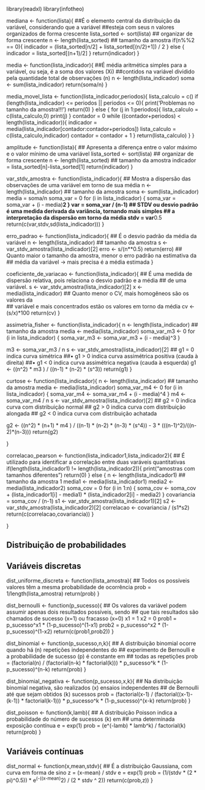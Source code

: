 library(readxl)
library(infotheo)


mediana <- function(lista){
##É o elemento central da distribuição da variável, considerando que a variável 
##esteja com seus n valores organizados de forma crescente
  lista_sorted <- sort(lista) ## organizar de forma crescente
  n <- length(lista_sorted) ## tamanho da amostra
  if(n%%2 == 0){
    indicador = (lista_sorted[n/2] + lista_sorted[(n/2)+1]) / 2
  } else {
    indicador = lista_sorted[(n+1)/2]
  }
  return(indicador)
}

media <- function(lista_indicador){
##É média aritmética simples para a variável, ou seja, é a soma dos valores (Xi) 
##contidos na variável dividido pela quantidade total de observações (n)
  n <- length(lista_indicador)
  soma <- sum(lista_indicador)
  return(soma/n)
}

media_movel_lista <- function(lista_indicador,periodos){
    lista_calculo = c()
    if (length(lista_indicador) <= periodos || periodos <= 0){
        print('Problemas no tamanho da amostra!!!')
        return(0)
    } else {
        for (j in 1:periodos){
            lista_calculo = c(lista_calculo,0)
            print(j)
        }
        contador = 0
        while ((contador+periodos) < length(lista_indicador)){
            indicador = media(lista_indicador[contador:contador+periodos])
            lista_calculo = c(lista_calculo,indicador)
            contador = contador + 1
        }
    return(lista_calculo)
    }
}

amplitude <- function(lista){
## Apresenta a diferença entre o valor máximo e o valor mínimo de uma variável
  lista_sorted <- sort(lista) ## organizar de forma crescente
  n <- length(lista_sorted) ## tamanho da amostra
  indicador = lista_sorted[n]-lista_sorted[1]
  return(indicador)
}

var_stdv_amostra <- function(lista_indicador){
## Mostra a dispersão das observações de uma variável em torno de sua média
  n <- length(lista_indicador) ## tamanho da amostra
  soma <- sum(lista_indicador)
  media = soma/n
  soma_var = 0
  for (i in lista_indicador) {
    soma_var = soma_var + (i - media)**2
  }
  var = soma_var / (n-1)
## STDV ou desvio padrão é uma medida derivada da variância, tornando mais simples 
## a interpretação da dispersão em torno da média
  stdv = var**0.5
  return(c(var,stdv,sd(lista_indicador)))
}

erro_padrao <- function(lista_indicador){
##  É o desvio padrão da média da variável
    n <- length(lista_indicador) ## tamanho da amostra
    s <- var_stdv_amostra(lista_indicador)[2]
    erro <- s/(n**0.5) 
    return(erro)
## Quanto maior o tamanho da amostra, menor o erro padrão na estimativa da 
## média da variável → mais precisa é a média estimada
}

coeficiente_de_variacao <- function(lista_indicador){
## É uma medida de dispersão relativa, pois relaciona o desvio padrão e a média 
## de uma variável.
    s <- var_stdv_amostra(lista_indicador)[2]
    x <- media(lista_indicador)
## Quanto menor o CV, mais homogêneos são os valores da  
## variável e mais concentrados estão os valores em torno da média
    cv <- (s/x)*100
    return(cv)
}

assimetria_fisher <- function(lista_indicador){
  n <- length(lista_indicador) ## tamanho da amostra
  media <- media(lista_indicador)
  soma_var_m3 <- 0
  for (i in lista_indicador) {
    soma_var_m3 <- soma_var_m3 + (i - media)^3
  }
  
  m3 <- soma_var_m3 / n
  s <- var_stdv_amostra(lista_indicador)[2]
##  g1 = 0 indica curva simétrica
##• g1 > 0 indica curva assimétrica positiva (cauda à direita)
##• g1 < 0 indica curva assimétrica negativa (cauda à esquerda)
  g1 <- ((n^2) * m3 ) / ((n-1) * (n-2) * (s^3))
  return(g1)
}

curtose <- function(lista_indicador){
  n <- length(lista_indicador) ## tamanho da amostra
  media <- media(lista_indicador)
  soma_var_m4 <- 0
  for (i in lista_indicador) {
    soma_var_m4 <- soma_var_m4 + (i - media)^4
  }
  m4 <- soma_var_m4 / n
  s <- var_stdv_amostra(lista_indicador)[2]
## g2 = 0 indica curva com distribuição normal
## g2 > 0 indica curva com distribuição alongada
## g2 < 0 indica curva com distribuição achatada

  g2 <- ((n^2) * (n+1) * m4 ) / ((n-1) * (n-2) * (n-3) * (s^4)) - 3 * (((n-1)^2)/((n-2)*(n-3)))
  return(g2)

}

correlacao_pearson <- function(lista_indicador1,lista_indicador2){
## É utilizado para identificar a correlação entre duas varáveis quantitativas
  if(length(lista_indicador1) != length(lista_indicador2)){
  print("amostras com tamanhos diferentes")
  return(0)
  } else {
    n <- length(lista_indicador1) ## tamanho da amostra 1
    media1 <- media(lista_indicador1)
    media2 <- media(lista_indicador2)
    soma_cov = 0
    for (i in 1:n) {
      soma_cov <- soma_cov + (lista_indicador1[i] - media1) * (lista_indicador2[i] - media2) 
    }
    covariancia = soma_cov / (n-1)
    s1 <- var_stdv_amostra(lista_indicador1)[2]
    s2 <- var_stdv_amostra(lista_indicador2)[2]
    correlacao <- covariancia / (s1*s2)
    return(c(correlacao,covariancia))
  }

}


## Distribuição de probabilidades

## Variáveis discretas

dist_uniforme_discreta <- function(lista_amostra){
## Todos os possíveis valores têm a mesma probabilidade de ocorrência
  prob = 1/length(lista_amostra)
  return(prob)
}

dist_bernoulli <- function(p_sucesso){
## Os valores da variável podem assumir apenas dois resultados possíveis, sendo 
## que tais resultados são chamados de sucesso (x=1) ou fracasso (x=0)
  x1 = 1
  x2 = 0
  prob1 = p_sucesso^x1 * (1-p_sucesso)^(1-x1)
  prob2 = p_sucesso^x2 * (1-p_sucesso)^(1-x2)
  return(c(prob1,prob2))
}

dist_binomial <- function(p_sucesso,n,k){
## A distribuição binomial ocorre quando há (n) repetições independentes do 
## experimento de Bernoulli e a probabilidade de sucesso (p) é constante em 
## todas as repetições
  prob = (factorial(n) / (factorial(n-k) * factorial(k))) * p_sucesso^k * (1-p_sucesso)^(n-k)
  return(prob)
}

dist_binomial_negativa <- function(p_sucesso,x,k){
## Na distribuição binomial negativa, são realizados (x) ensaios independentes 
## de Bernoulli até que sejam obtidos (k) sucessos
  prob = (factorial(x-1) / (factorial((x-1)-(k-1)) * factorial(k-1))) * p_sucesso^k * (1-p_sucesso)^(x-k)
  return(prob)
}

dist_poisson <- function(k,lamb){
## A distribuição Poisson indica a probabilidade do número de sucessos (k) em 
## uma determinada exposição contínua
  e = exp(1)
  prob = (e^(-lamb) * lamb^k) / factorial(k)
  return(prob)
}


## Variáveis contínuas

dist_normal <- function(x,mean,stdv){
##  É a distribuição Gaussiana, com curva em forma de sino
  z = (x-mean) / stdv
  e = exp(1)
  prob = (1/(stdv * (2 * pi)^0.5)) * e^(-((x-mean)^2) / (2 * stdv ^ 2))
  return(c(prob,z))
}









